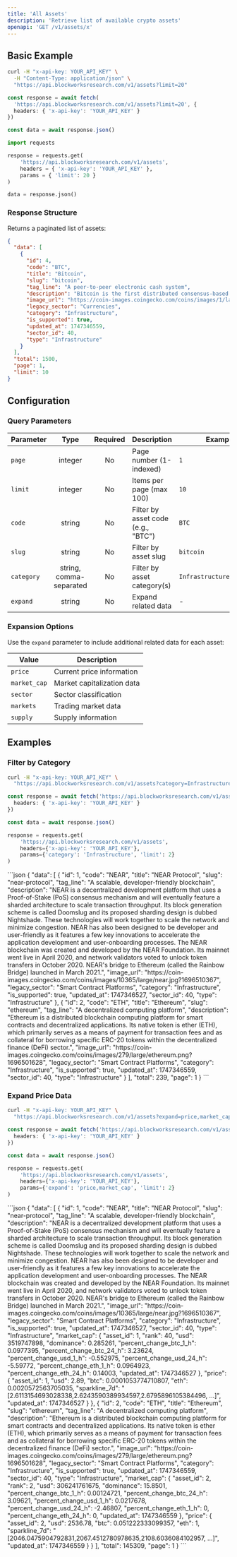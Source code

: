```yaml
---
title: 'All Assets'
description: 'Retrieve list of available crypto assets'
openapi: 'GET /v1/assets/x'
---
```



<Endpoint method="GET" path="/v1/assets" />

## Basic Example

<CodeGroup>

```bash cURL
curl -H "x-api-key: YOUR_API_KEY" \
  -H "Content-Type: application/json" \
  "https://api.blockworksresearch.com/v1/assets?limit=20"
```

```typescript TypeScript
const response = await fetch(
  'https://api.blockworksresearch.com/v1/assets?limit=20', {
  headers: { 'x-api-key': 'YOUR_API_KEY' }
})

const data = await response.json()
```

```python Python
import requests

response = requests.get(
    'https://api.blockworksresearch.com/v1/assets',
    headers = { 'x-api-key': 'YOUR_API_KEY' },
    params = { 'limit': 20 }
)

data = response.json()
```

</CodeGroup>

### Response Structure

Returns a paginated list of assets:

```json
{
  "data": [
    {
      "id": 4,
      "code": "BTC",
      "title": "Bitcoin",
      "slug": "bitcoin",
      "tag_line": "A peer-to-peer electronic cash system",
      "description": "Bitcoin is the first distributed consensus-based...",
      "image_url": "https://coin-images.coingecko.com/coins/images/1/large/bitcoin.png?1696501400",
      "legacy_sector": "Currencies",
      "category": "Infrastructure",
      "is_supported": true,
      "updated_at": 1747346559,
      "sector_id": 40,
      "type": "Infrastructure"
    }
  ],
  "total": 1500,
  "page": 1,
  "limit": 10
}
```

## Configuration

### Query Parameters

| Parameter | Type | Required | Description | Example |
|---|:---:|:---:|---|---|
| `page` | integer | No | Page number (1-indexed) | `1` |
| `limit` | integer | No | Items per page (max 100) | `10` |
| `code` | string | No | Filter by asset code (e.g., "BTC") | `BTC` |
| `slug` | string | No | Filter by asset slug | `bitcoin` |
| `category` | string, comma-separated | No | Filter by asset category(s) | `Infrastructure,Services` |
| `expand` | string | No | Expand related data | - |

### Expansion Options

Use the `expand` parameter to include additional related data for each asset:

| Value | Description |
|-------|-------------|
| `price` | Current price information |
| `market_cap` | Market capitalization data |
| `sector` | Sector classification |
| `markets` | Trading market data |
| `supply` | Supply information |

## Examples

### Filter by Category

<CodeGroup>

```bash cURL
curl -H "x-api-key: YOUR_API_KEY" \
  "https://api.blockworksresearch.com/v1/assets?category=Infrastructure&limit=2"
```

```typescript TypeScript
const response = await fetch('https://api.blockworksresearch.com/v1/assets?category=Infrastructure&limit=2', {
  headers: { 'x-api-key': 'YOUR_API_KEY' }
})

const data = await response.json()
```

```python Python
response = requests.get(
    'https://api.blockworksresearch.com/v1/assets',
    headers={'x-api-key': 'YOUR_API_KEY'},
    params={'category': 'Infrastructure', 'limit': 2}
)
```

</CodeGroup>

<Accordion title="Response">
```json
 {
  "data": [
    {
      "id": 1,
      "code": "NEAR",
      "title": "NEAR Protocol",
      "slug": "near-protocol",
      "tag_line": "A scalable, developer-friendly blockchain",
      "description": "NEAR is a decentralized development platform that uses a Proof-of-Stake (PoS) consensus mechanism and will eventually feature a sharded architecture to scale transaction throughput. Its block generation scheme is called Doomslug and its proposed sharding design is dubbed Nightshade. These technologies will work together to scale the network and minimize congestion. NEAR has also been designed to be developer and user-friendly as it features a few key innovations to accelerate the application development and user-onboarding processes. The NEAR blockchain was created and developed by the NEAR Foundation. Its mainnet went live in April 2020, and network validators voted to unlock token transfers in October 2020. NEAR's bridge to Ethereum (called the Rainbow Bridge) launched in March 2021.",
      "image_url": "https://coin-images.coingecko.com/coins/images/10365/large/near.jpg?1696510367",
      "legacy_sector": "Smart Contract Platforms",
      "category": "Infrastructure",
      "is_supported": true,
      "updated_at": 1747346527,
      "sector_id": 40,
      "type": "Infrastructure"
    },
    {
      "id": 2,
      "code": "ETH",
      "title": "Ethereum",
      "slug": "ethereum",
      "tag_line": "A decentralized computing platform",
      "description": "Ethereum is a distributed blockchain computing platform for smart contracts and decentralized applications. Its native token is ether (ETH), which primarily serves as a means of payment for transaction fees and as collateral for borrowing specific ERC-20 tokens within the decentralized finance (DeFi) sector.",
      "image_url": "https://coin-images.coingecko.com/coins/images/279/large/ethereum.png?1696501628",
      "legacy_sector": "Smart Contract Platforms",
      "category": "Infrastructure",
      "is_supported": true,
      "updated_at": 1747346559,
      "sector_id": 40,
      "type": "Infrastructure"
    }
  ],
  "total": 239,
  "page": 1
}
```
</Accordion>

### Expand Price Data

<CodeGroup>

```bash cURL
curl -H "x-api-key: YOUR_API_KEY" \
  "https://api.blockworksresearch.com/v1/assets?expand=price,market_cap&limit=2"
```

```typescript TypeScript
const response = await fetch('https://api.blockworksresearch.com/v1/assets?expand=price,market_cap&limit=2', {
  headers: { 'x-api-key': 'YOUR_API_KEY' }
})

const data = await response.json()
```

```python Python
response = requests.get(
    'https://api.blockworksresearch.com/v1/assets',
    headers={'x-api-key': 'YOUR_API_KEY'},
    params={'expand': 'price,market_cap', 'limit': 2}
)
```

</CodeGroup>

<Accordion title="Response">
```json
{
  "data": [
    {
      "id": 1,
      "code": "NEAR",
      "title": "NEAR Protocol",
      "slug": "near-protocol",
      "tag_line": "A scalable, developer-friendly blockchain",
      "description": "NEAR is a decentralized development platform that uses a Proof-of-Stake (PoS) consensus mechanism and will eventually feature a sharded architecture to scale transaction throughput. Its block generation scheme is called Doomslug and its proposed sharding design is dubbed Nightshade. These technologies will work together to scale the network and minimize congestion. NEAR has also been designed to be developer and user-friendly as it features a few key innovations to accelerate the application development and user-onboarding processes. The NEAR blockchain was created and developed by the NEAR Foundation. Its mainnet went live in April 2020, and network validators voted to unlock token transfers in October 2020. NEAR's bridge to Ethereum (called the Rainbow Bridge) launched in March 2021.",
      "image_url": "https://coin-images.coingecko.com/coins/images/10365/large/near.jpg?1696510367",
      "legacy_sector": "Smart Contract Platforms",
      "category": "Infrastructure",
      "is_supported": true,
      "updated_at": 1747346527,
      "sector_id": 40,
      "type": "Infrastructure",
      "market_cap": {
        "asset_id": 1,
        "rank": 40,
        "usd": 3519747898,
        "dominance": 0.285261,
        "percent_change_btc_1_h": 0.0977395,
        "percent_change_btc_24_h": 3.23624,
        "percent_change_usd_1_h": -0.552975,
        "percent_change_usd_24_h": -5.59772,
        "percent_change_eth_1_h": 0.0964923,
        "percent_change_eth_24_h": 0.14003,
        "updated_at": 1747346527
      },
      "price": {
        "asset_id": 1,
        "usd": 2.89,
        "btc": 0.0001053774710807,
        "eth": 0.0020572563705035,
        "sparkline_7d": "[2.6113154693028338,2.6243590389934597,2.6795896105384496, ...]",
        "updated_at": 1747346527
      }
    },
    {
      "id": 2,
      "code": "ETH",
      "title": "Ethereum",
      "slug": "ethereum",
      "tag_line": "A decentralized computing platform",
      "description": "Ethereum is a distributed blockchain computing platform for smart contracts and decentralized applications. Its native token is ether (ETH), which primarily serves as a means of payment for transaction fees and as collateral for borrowing specific ERC-20 tokens within the decentralized finance (DeFi) sector.",
      "image_url": "https://coin-images.coingecko.com/coins/images/279/large/ethereum.png?1696501628",
      "legacy_sector": "Smart Contract Platforms",
      "category": "Infrastructure",
      "is_supported": true,
      "updated_at": 1747346559,
      "sector_id": 40,
      "type": "Infrastructure",
      "market_cap": {
        "asset_id": 2,
        "rank": 2,
        "usd": 306241761675,
        "dominance": 15.8501,
        "percent_change_btc_1_h": 0.00124721,
        "percent_change_btc_24_h": 3.09621,
        "percent_change_usd_1_h": 0.0217678,
        "percent_change_usd_24_h": -2.46807,
        "percent_change_eth_1_h": 0,
        "percent_change_eth_24_h": 0,
        "updated_at": 1747346559
      },
      "price": {
        "asset_id": 2,
        "usd": 2536.78,
        "btc": 0.051222333099357,
        "eth": 1,
        "sparkline_7d": "[2046.0475904792831,2067.4512780978635,2108.6036084102957, ...]",
        "updated_at": 1747346559
      }
    }
  ],
  "total": 145309,
  "page": 1
}
```
</Accordion>